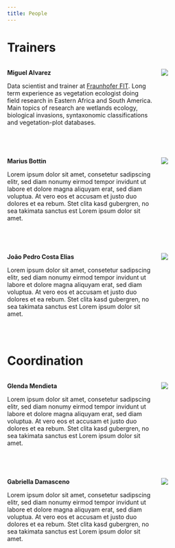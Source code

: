 ```yaml
---
title: People
---
```


# Trainers

:::: {.columns}

::: {.column width="70%"}

**Miguel Alvarez**

Data scientist and trainer at [Fraunhofer FIT](https://www.fit.fraunhofer.de/).
Long term experience as vegetation ecologist doing field research in Eastern Africa and South America.
Main topics of research are wetlands ecology, biological invasions, syntaxonomic classifications and vegetation-plot databases.


:::

::: {.column width="30%"}

![](images/profile-miguel.png)

:::

::::

</br>

:::: {.columns}

::: {.column width="70%"}

**Marius Bottin**

Lorem ipsum dolor sit amet, consetetur sadipscing elitr, sed diam nonumy eirmod tempor invidunt ut labore et dolore magna aliquyam erat, sed diam voluptua. At vero eos et accusam et justo duo dolores et ea rebum. Stet clita kasd gubergren, no sea takimata sanctus est Lorem ipsum dolor sit amet. 

:::

::: {.column width="30%"}

![](images/profile-hacker.png)

:::

::::

</br>

:::: {.columns}

::: {.column width="70%"}

**João Pedro Costa Elias**

Lorem ipsum dolor sit amet, consetetur sadipscing elitr, sed diam nonumy eirmod tempor invidunt ut labore et dolore magna aliquyam erat, sed diam voluptua. At vero eos et accusam et justo duo dolores et ea rebum. Stet clita kasd gubergren, no sea takimata sanctus est Lorem ipsum dolor sit amet. 

:::

::: {.column width="30%"}

![](images/profile-hacker.png)

:::

::::

</br>


# Coordination

:::: {.columns}

::: {.column width="70%"}

**Glenda Mendieta**

Lorem ipsum dolor sit amet, consetetur sadipscing elitr, sed diam nonumy eirmod tempor invidunt ut labore et dolore magna aliquyam erat, sed diam voluptua. At vero eos et accusam et justo duo dolores et ea rebum. Stet clita kasd gubergren, no sea takimata sanctus est Lorem ipsum dolor sit amet. 

:::

::: {.column width="30%"}

![](images/profile-hacker.png)

:::

::::

</br>

:::: {.columns}

::: {.column width="70%"}

**Gabriella Damasceno**

Lorem ipsum dolor sit amet, consetetur sadipscing elitr, sed diam nonumy eirmod tempor invidunt ut labore et dolore magna aliquyam erat, sed diam voluptua. At vero eos et accusam et justo duo dolores et ea rebum. Stet clita kasd gubergren, no sea takimata sanctus est Lorem ipsum dolor sit amet. 

:::

::: {.column width="30%"}

![](images/profile-hacker.png)

:::

::::

</br>

